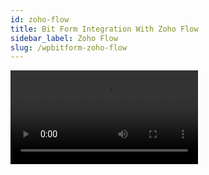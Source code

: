 ```yaml
---
id: zoho-flow
title: Bit Form Integration With Zoho Flow 
sidebar_label: Zoho Flow
slug: /wpbitform-zoho-flow
---
```


<Video youtube src="lbRiwN7J97Q" />  
<br/>


Zoho is one of the best and most used web applications for business. **Zoho Flow** integration on form builder application is used to collect information or data from people or customers. The process starts by creating a new flow in Zoho flow, which will consist of different steps. Using this integration you can easily integrate with any web service out there. This documentation gives a quick overview of how to integrate Zoho flow with form builder.

## Integration Settings 
1. At first, select any existing form or create any form to use the webhook integration.

 <Image src="Zoho Flow/1_Create Form- Bit Form" alt="Zoho Flow" w="1020" h="300" />

2. Follow the path: ***Settings => Integration => Select Zoho Flow***. Then set a suitable name of the integration.

 <Image src="Zoho Flow/2_Integration to Settings- Bit Form" alt="Zoho Flow" w="1020" h="300" />

 <Image src="Zoho Flow/3_Select Zoho Flow-Bit Form" alt="Zoho Flow" w="1020" h="300" />

 <Image src="Zoho Flow/4_Set Integration name -Bit Form" alt="Zoho Flow" w="1020" h="300" />

3. Now, go to the Zoho Flow dashboard & click on the  ***+(Create Flow)*** option. Give a related ***Name*** & ***Description*** to create a flow.

 <Image src="Zoho Flow/5_Zoho Flow dashboard-Bit Form" alt="Zoho Flow" w="1020" h="300" />

 <Image src="Zoho Flow/6_Set flow name-Bit Form" alt="Zoho Flow" w="1020" h="300" />

4. After creating a new flow, you have to configure the webhook to connect with Bit Form.

 <Image src="Zoho Flow/7_Configure Webhook-Bit Form" alt="Zoho Flow" w="1020" h="300" />

5. You have to choose the format ***Form Data***. Now copy the auto-generated URL to connect Bit Form with Zoho Flow and paste it on the ***Link*** field on the integration settings page. Now set the method option. Then add URL parameter as key & value pair. In the parameter option, select the form field name to send data.

 <Image src="Zoho Flow/8_Copy URL-Bit Form" alt="Zoho Flow" w="1020" h="300" />

 <Image src="Zoho Flow/9_Paste URL & Set parameters-Bit Form" alt="Zoho Flow" w="1020" h="300" />

6. Now, test the webhook on both the Zoho flow & Bit Form integration settings page to see if the webhook is connected or not. If the connection is successful, you will see ***webhook executed successfully*** on Bit Form and you will see the created field names on Zoho flow. See the attached pictures below.

 <Image src="Zoho Flow/10_Click Next-Bit Form" alt="Zoho Flow" w="1020" h="300" />

 <Image src="Zoho Flow/11_Test -Bit Form" alt="Zoho Flow" w="1020" h="300" />

 <Image src="Zoho Flow/12_Test Webhook-Bit Form" alt="Zoho Flow" w="1020" h="300" />

 <Image src="Zoho Flow/13_Payload-Bit Form" alt="Zoho Flow" w="1020" h="300" />

## Connecting Apps 
1. After a successful configuration, add the module you want to integrate with Bit Form. For example – we have chosen ***Google Sheet***. 

 <Image src="Zoho Flow/14_Search google sheet & set action-Bit Form" alt="Zoho Flow" w="1020" h="300" /> 

2. Select any action by drag & drop that will be performed on the sheet & configure it. Select the spreadsheet & sheet name you have already created on your google sheet account.  

3. Select the value field you have fetched from Bit Form using the webhook & click on the ***Done***option.

 <Image src="Zoho Flow/15_Set Credentials-Bit Form" alt="Zoho Flow" w="1020" h="350" /> 

4. After finishing the settings on Zoho Flow, go back to your Bit Form integration settings page & click on “Finish & Save“.

 <Image src="Zoho Flow/16" alt="Zoho Flow" w="1020" h="350" /> 

 <Image src="Zoho Flow/17_Next-Bit Form" alt="Zoho Flow" w="1020" h="350" /> 

 <Image src="Zoho Flow/18_Finish & Save-Bit Form" alt="Zoho Flow" w="1020" h="350" /> 

 <Image src="Zoho Flow/19_Created integration" alt="Zoho Flow" w="1020" h="350" /> 

5. However, you have to remember that how many integration you have created on BitForm. For the multiple integration, you have to set conditions logic to run them properly. Select your desired webhooks and test them on Bit Form.

 <Image src="Zoho Flow/20_Conditional logic-Bit Form" alt="Zoho Flow" w="1020" h="350" /> 

6. Now, you are ready to transfer Bit Form data to google sheets via Zoho Flow integration. After a submission user can view the data both on responses of Bit Form & Google Sheet.

 <Image src="Zoho Flow/21_Input-Bit Form" alt="Zoho Flow" w="1020" h="350" />

 <Image src="Zoho Flow/22_Responses-Bit Form" alt="Zoho Flow" w="1020" h="350" />

 <Image src="Zoho Flow/23_Google sheet-Bit Form" alt="Zoho Flow" w="1020" h="350" /> 





 



 


